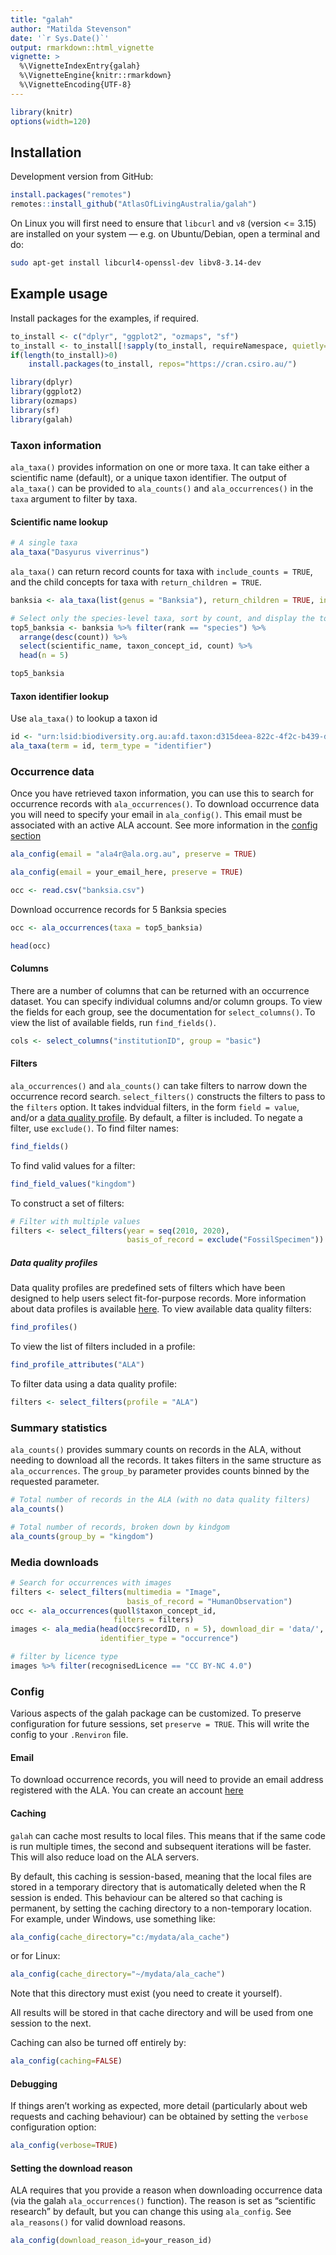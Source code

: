```yaml
---
title: "galah"
author: "Matilda Stevenson"
date: '`r Sys.Date()`'
output: rmarkdown::html_vignette
vignette: >
  %\VignetteIndexEntry{galah}
  %\VignetteEngine{knitr::rmarkdown}
  %\VignetteEncoding{UTF-8}
---
```


```r
library(knitr)
options(width=120)
```

## Installation

Development version from GitHub:

```r
install.packages("remotes")
remotes::install_github("AtlasOfLivingAustralia/galah")
```

On Linux you will first need to ensure that `libcurl` and `v8` (version <= 3.15) are installed on your system --- e.g. on Ubuntu/Debian, open a terminal and do:

```sh
sudo apt-get install libcurl4-openssl-dev libv8-3.14-dev
```

## Example usage

Install packages for the examples, if required.
```r
to_install <- c("dplyr", "ggplot2", "ozmaps", "sf")
to_install <- to_install[!sapply(to_install, requireNamespace, quietly=TRUE)]
if(length(to_install)>0)
    install.packages(to_install, repos="https://cran.csiro.au/")

library(dplyr)
library(ggplot2)
library(ozmaps)
library(sf)
library(galah)
```

### Taxon information
`ala_taxa()` provides information on one or more taxa. It can take either a
scientific name (default), or a unique taxon identifier. 
The output of `ala_taxa()` can be provided to `ala_counts()` and `ala_occurrences()` in the `taxa` argument
to filter by taxa.

#### Scientific name lookup
```r
# A single taxa
ala_taxa("Dasyurus viverrinus")
```

`ala_taxa()` can return record counts for taxa with `include_counts = TRUE`, and the child concepts for taxa with `return_children = TRUE`.
```r
banksia <- ala_taxa(list(genus = "Banksia"), return_children = TRUE, include_counts = TRUE)

# Select only the species-level taxa, sort by count, and display the top 5
top5_banksia <- banksia %>% filter(rank == "species") %>%
  arrange(desc(count)) %>%
  select(scientific_name, taxon_concept_id, count) %>%
  head(n = 5)

top5_banksia
```

#### Taxon identifier lookup
Use `ala_taxa()` to lookup a taxon id
```r
id <- "urn:lsid:biodiversity.org.au:afd.taxon:d315deea-822c-4f2c-b439-da33d6af5fd6"
ala_taxa(term = id, term_type = "identifier")
```

### Occurrence data
Once you have retrieved taxon information, you can use this to search for occurrence
records with `ala_occurrences()`. 
To download occurrence data you will need to specify your email in `ala_config()`. This email must be associated with an active ALA account. See more information in the [config section](#config)
```r
ala_config(email = "ala4r@ala.org.au", preserve = TRUE)
```

```r
ala_config(email = your_email_here, preserve = TRUE)
```

```r
occ <- read.csv("banksia.csv")
```

Download occurrence records for 5 Banksia species
```r
occ <- ala_occurrences(taxa = top5_banksia)
```

```r
head(occ)
```

#### Columns
There are a number of columns that can be returned with an occurrence dataset.
You can specify individual columns and/or column groups. To view the fields for
each group, see the documentation for `select_columns()`.
To view the list of available fields, run `find_fields()`.
```r
cols <- select_columns("institutionID", group = "basic")
```

#### Filters
`ala_occurrences()` and `ala_counts()` can take filters to narrow down the
occurrence record search. `select_filters()` constructs the filters to pass to the `filters` option. It takes indvidual filters, in the form `field = value`, and/or a [data quality profile](#data-quality-profiles).
By default, a filter is included. To negate a filter, use `exclude()`.
To find filter names:
```r
find_fields()
```
To find valid values for a filter:
```r
find_field_values("kingdom")
```
To construct a set of filters:
```r
# Filter with multiple values
filters <- select_filters(year = seq(2010, 2020),
                          basis_of_record = exclude("FossilSpecimen"))
```


##### Data quality profiles
Data quality profiles are predefined sets of filters which have been designed to help
users select fit-for-purpose records. More information about data profiles is available [here](https://support.ala.org.au/support/solutions/articles/6000240256-getting-started-with-the-data-quality-filters).
To view available data quality filters:
```r
find_profiles()
```
To view the list of filters included in a profile:
```r
find_profile_attributes("ALA")
```
To filter data using a data quality profile:
```r
filters <- select_filters(profile = "ALA")
```


### Summary statistics
`ala_counts()` provides summary counts on records in the ALA, without needing
to download all the records. It takes filters in the same structure as `ala_occurrences`.
The `group_by` parameter provides counts binned by the requested parameter.
```r
# Total number of records in the ALA (with no data quality filters)
ala_counts()

# Total number of records, broken down by kindgom
ala_counts(group_by = "kingdom")

```


### Media downloads
```r
# Search for occurrences with images
filters <- select_filters(multimedia = "Image",
                          basis_of_record = "HumanObservation")
occ <- ala_occurrences(quoll$taxon_concept_id,
                       filters = filters)
images <- ala_media(head(occ$recordID, n = 5), download_dir = 'data/',
                    identifier_type = "occurrence")

# filter by licence type
images %>% filter(recognisedLicence == "CC BY-NC 4.0")
```


### Config

Various aspects of the galah package can be customized. To preserve
configuration for future sessions, set `preserve = TRUE`. This will write the
config to your `.Renviron` file.

#### Email
To download occurrence records, you will need to provide an email address
registered with the ALA. You can create an account [here](https://auth.ala.org.au/userdetails/registration/createAccount)

#### Caching
`galah` can cache most results to local files. This means that if the same code is run multiple times, the second and subsequent iterations will be faster. This will also reduce load on the ALA servers.

By default, this caching is session-based, meaning that the local files are stored in a temporary directory that is automatically deleted when the R session is ended. This behaviour can be altered so that caching is permanent, by setting the caching directory to a non-temporary location. For example, under Windows, use something like:

```r
ala_config(cache_directory="c:/mydata/ala_cache")
```

or for Linux:

```r
ala_config(cache_directory="~/mydata/ala_cache")
```

Note that this directory must exist (you need to create it yourself).

All results will be stored in that cache directory and will be used from one session to the next.


Caching can also be turned off entirely by:

```r
ala_config(caching=FALSE)
```


#### Debugging
If things aren't working as expected, more detail (particularly about web requests and caching behaviour) can be obtained by setting the `verbose` configuration option:

```r
ala_config(verbose=TRUE)
```

#### Setting the download reason
ALA requires that you provide a reason when downloading occurrence data (via the galah `ala_occurrences()` function). The reason is set as "scientific research" by default, but you can change this using `ala_config`. See `ala_reasons()` for valid download reasons.

```r
ala_config(download_reason_id=your_reason_id)
```
